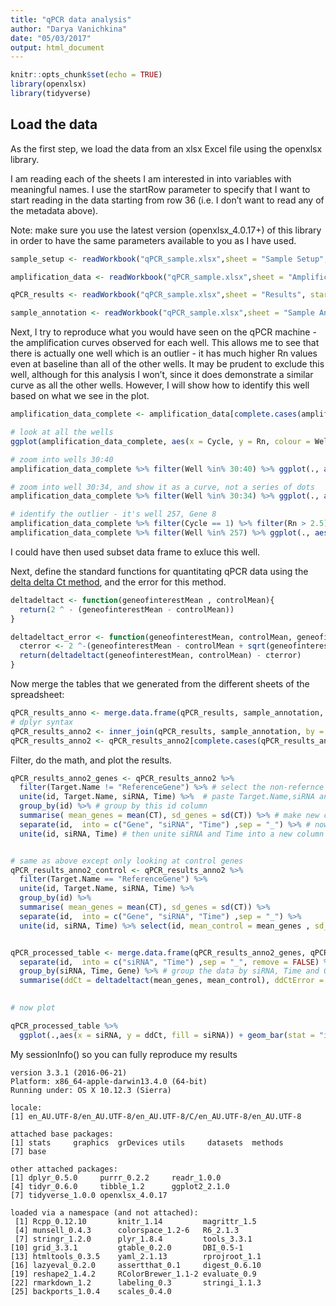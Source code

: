 ```yaml
---
title: "qPCR data analysis"
author: "Darya Vanichkina"
date: "05/03/2017"
output: html_document
---
```


```r
knitr::opts_chunk$set(echo = TRUE)
library(openxlsx)
library(tidyverse)

```

## Load the data

As the first step, we load the data from an xlsx Excel file using the openxlsx library. 

I am reading each of the sheets I am interested in into variables with meaningful names. I use the startRow parameter to specify that I want to start reading in the data starting from row 36 (i.e. I don't want to read any of the metadata above). 

Note: make sure you use the latest version (openxlsx_4.0.17+) of this library in order to have the same parameters available to you as I have used. 

```r
sample_setup <- readWorkbook("qPCR_sample.xlsx",sheet = "Sample Setup", startRow = 36, colNames = TRUE, rowNames = FALSE, detectDates = FALSE, skipEmptyRows = TRUE,skipEmptyCols = TRUE)

amplification_data <- readWorkbook("qPCR_sample.xlsx",sheet = "Amplification Data", startRow = 36, colNames = TRUE, rowNames = FALSE, detectDates = FALSE, skipEmptyRows = TRUE, na.strings = "",skipEmptyCols = TRUE)

qPCR_results <- readWorkbook("qPCR_sample.xlsx",sheet = "Results", startRow = 36, colNames = TRUE, rowNames = FALSE, detectDates = FALSE, skipEmptyRows = TRUE, skipEmptyCols = TRUE, na.strings = "Undetermined")

sample_annotation <- readWorkbook("qPCR_sample.xlsx",sheet = "Sample Annotation", startRow = 1, colNames = TRUE, rowNames = FALSE, detectDates = FALSE, skipEmptyRows = TRUE, skipEmptyCols = TRUE)

```

Next, I try to reproduce what you would have seen on the qPCR machine - the amplification curves observed for each well. This allows me to see that there is actually one well which is an outlier - it has much higher Rn values even at baseline than all of the other wells. It may be prudent to exclude this well, although for this analysis I won't, since it does demonstrate a similar curve as all the other wells. However, I will show how to identify this well based on what we see in the plot.


```r
amplification_data_complete <- amplification_data[complete.cases(amplification_data),]

# look at all the wells
ggplot(amplification_data_complete, aes(x = Cycle, y = Rn, colour = Well)) + geom_point() + theme_minimal()

# zoom into wells 30:40
amplification_data_complete %>% filter(Well %in% 30:40) %>% ggplot(., aes(x = Cycle, y = Rn, colour = Well)) + geom_point() + theme_minimal()

# zoom into well 30:34, and show it as a curve, not a series of dots
amplification_data_complete %>% filter(Well %in% 30:34) %>% ggplot(., aes(x = Cycle, y = Rn, colour = as.factor(Well))) + geom_path() + theme_minimal() + scale_color_brewer(palette = "Set1")

# identify the outlier - it's well 257, Gene 8
amplification_data_complete %>% filter(Cycle == 1) %>% filter(Rn > 2.5)
amplification_data_complete %>% filter(Well %in% 257) %>% ggplot(., aes(x = Cycle, y = Rn, colour = as.factor(Well))) + geom_path() + theme_minimal() + scale_color_brewer(palette = "Set1")
```
I could have then used subset data frame to exluce this well. 


Next, define the standard functions for quantitating qPCR data using the [delta delta Ct method](http://bitesizebio.com/24894/4-easy-steps-to-analyze-your-qpcr-data-using-double-delta-ct-analysis/), and the error for this method.


```r
deltadeltact <- function(geneofinterestMean , controlMean){
  return(2 ^ - (geneofinterestMean - controlMean))
}

deltadeltact_error <- function(geneofinterestMean, controlMean, geneofinterestSD, controlSD){
  cterror <- 2 ^-(geneofinterestMean - controlMean + sqrt(geneofinterestSD^2 + controlSD^2))
  return(deltadeltact(geneofinterestMean, controlMean) - cterror)
}

```

Now merge the tables that we generated from the different sheets of the spreadsheet:

```r
qPCR_results_anno <- merge.data.frame(qPCR_results, sample_annotation, by.x = "Sample.Name", by.y = "Sample")
# dplyr syntax
qPCR_results_anno2 <- inner_join(qPCR_results, sample_annotation, by = c("Sample.Name" = "Sample"))  %>% select(`Target.Name`, `siRNA`, `CT`, `Time`)
qPCR_results_anno2 <- qPCR_results_anno2[complete.cases(qPCR_results_anno2),]
```

Filter, do the math, and plot the results.


```r
qPCR_results_anno2_genes <- qPCR_results_anno2 %>% 
  filter(Target.Name != "ReferenceGene") %>% # select the non-refernce gene values
  unite(id, Target.Name, siRNA, Time) %>%  # paste Target.Name,siRNA and Time columns into one column called id
  group_by(id) %>% # group by this id column
  summarise( mean_genes = mean(CT), sd_genes = sd(CT)) %>% # make new columns that have the mean and standard deviation of CT for the three replicates for each id 
  separate(id,  into = c("Gene", "siRNA", "Time") ,sep = "_") %>% # now separate the id column into Gene, siRNA, Time 
  unite(id, siRNA, Time) # then unite siRNA and Time into a new column called id


# same as above except only looking at control genes
qPCR_results_anno2_control <- qPCR_results_anno2 %>% 
  filter(Target.Name == "ReferenceGene") %>% 
  unite(id, Target.Name, siRNA, Time) %>% 
  group_by(id) %>% 
  summarise( mean_genes = mean(CT), sd_genes = sd(CT)) %>% 
  separate(id,  into = c("Gene", "siRNA", "Time") ,sep = "_") %>% 
  unite(id, siRNA, Time) %>% select(id, mean_control = mean_genes , sd_control = sd_genes)


qPCR_processed_table <- merge.data.frame(qPCR_results_anno2_genes, qPCR_results_anno2_control, by = "id", all.x = TRUE, all.y = TRUE) %>% # merge results for control gene and genes of interest
  separate(id,  into = c("siRNA", "Time") ,sep = "_", remove = FALSE) %>% # separate the id column into siRNA and Time 
  group_by(siRNA, Time, Gene) %>% # group the data by siRNA, Time and Gene
  summarise(ddCt = deltadeltact(mean_genes, mean_control), ddCtError = deltadeltact_error(mean_genes, mean_control, sd_genes, sd_control)) # use the summarise function to apply our custom defined functions deltadeltact and deltadeltact_error to the data grouped by siRNA, time and gene
  

# now plot

qPCR_processed_table %>% 
  ggplot(.,aes(x = siRNA, y = ddCt, fill = siRNA)) + geom_bar(stat = "identity") + facet_grid(Gene ~ Time, scales = "free") + theme_bw() + theme(axis.text.x = element_text(angle = 90, hjust = 1)) + geom_errorbar(aes(ymin=ddCt-ddCtError, ymax=ddCt + ddCtError), width=.1,  position=position_dodge(.9))

```


My sessionInfo() so you can fully reproduce my results

    version 3.3.1 (2016-06-21)
    Platform: x86_64-apple-darwin13.4.0 (64-bit)
    Running under: OS X 10.12.3 (Sierra)
    
    locale:
    [1] en_AU.UTF-8/en_AU.UTF-8/en_AU.UTF-8/C/en_AU.UTF-8/en_AU.UTF-8
    
    attached base packages:
    [1] stats     graphics  grDevices utils     datasets  methods  
    [7] base     
    
    other attached packages:
    [1] dplyr_0.5.0     purrr_0.2.2     readr_1.0.0    
    [4] tidyr_0.6.0     tibble_1.2      ggplot2_2.1.0  
    [7] tidyverse_1.0.0 openxlsx_4.0.17
    
    loaded via a namespace (and not attached):
     [1] Rcpp_0.12.10       knitr_1.14         magrittr_1.5      
     [4] munsell_0.4.3      colorspace_1.2-6   R6_2.1.3          
     [7] stringr_1.2.0      plyr_1.8.4         tools_3.3.1       
    [10] grid_3.3.1         gtable_0.2.0       DBI_0.5-1         
    [13] htmltools_0.3.5    yaml_2.1.13        rprojroot_1.1     
    [16] lazyeval_0.2.0     assertthat_0.1     digest_0.6.10     
    [19] reshape2_1.4.2     RColorBrewer_1.1-2 evaluate_0.9      
    [22] rmarkdown_1.2      labeling_0.3       stringi_1.1.3     
    [25] backports_1.0.4    scales_0.4.0  

